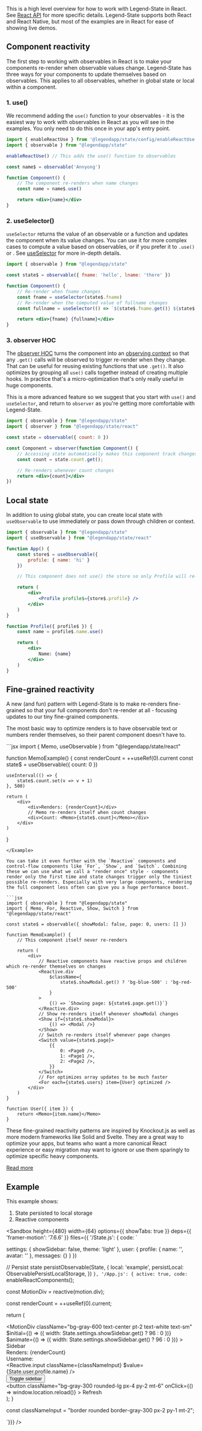 This is a high level overview for how to work with Legend-State in React. See [React API](../react-api) for more specific details. Legend-State supports both React and React Native, but most of the examples are in React for ease of showing live demos.

## Component reactivity

The first step to working with observables in React is to make your components re-render when observable values change. Legend-State has three ways for your components to update themselves based on observables. This applies to all observables, whether in global state or local within a component.

### 1. use()

We recommend adding the `use()` function to your observables - it is the easiest way to work with observables in React as you will see in the examples. You only need to do this once in your app's entry point.

```jsx
import { enableReactUse } from '@legendapp/state/config/enableReactUse'
import { observable } from "@legendapp/state"

enableReactUse() // This adds the use() function to observables

const name$ = observable('Annyong')

function Component() {
    // The component re-renders when name changes
    const name = name$.use()

    return <div>{name}</div>
}
```

### 2. useSelector()

`useSelector` returns the value of an observable or a function and updates the component when its value changes. You can use it for more complex cases to compute a value based on observables, or if you prefer it to `.use()` or . See [useSelector](../react-api#useselector) for more in-depth details.

```jsx
import { observable } from "@legendapp/state"

const state$ = observable({ fname: 'hello', lname: 'there' })

function Component() {
    // Re-render when fname changes
    const fname = useSelector(state$.fname)
    // Re-render when the computed value of fullname changes
    const fullname = useSelector(() => `${state$.fname.get()} ${state$.lname.get()}`)

    return <div>{fname} {fullname}</div>
}
```

### 3. observer HOC

The [observer HOC](../react-api/#observer-hoc) turns the component into an [observing context](../reactivity#observing-contexts) so that any `.get()` calls will be observed to trigger re-render when they change. That can be useful for reusing existing functions that use `.get()`. It also optimizes by grouping all `use()` calls together instead of creating multiple hooks. In practice that's a micro-optimization that's only really useful in huge components.

This is a more advanced feature so we suggest that you start with `use()` and `useSelector`, and return to `observer` as you're getting more comfortable with Legend-State.

```jsx
import { observable } from "@legendapp/state"
import { observer } from "@legendapp/state/react"

const state = observable({ count: 0 })

const Component = observer(function Component() {
    // Accessing state automatically makes this component track changes to re-render
    const count = state.count.get();

    // Re-renders whenever count changes
    return <div>{count}</div>
})
```


## Local state

In addition to using global state, you can create local state with `useObservable` to use immediately or pass down through children or context.

```jsx
import { observable } from "@legendapp/state"
import { useObservable } from "@legendapp/state/react"

function App() {
    const store$ = useObservable({
        profile: { name: 'hi' }
    })

    // This component does not use() the store so only Profile will re-render on changes

    return (
        <div>
            <Profile profile$={store$.profile} />
        </div>
    )
}

function Profile({ profile$ }) {
    const name = profile$.name.use()

    return (
        <div>
            Name: {name}
        </div>
    )
}
```

## Fine-grained reactivity

A new (and fun) pattern with Legend-State is to make re-renders fine-grained so that your full components don't re-render at all - focusing updates to our tiny fine-grained components.

The most basic way to optimize renders is to have observable text or numbers render themselves, so their parent component doesn't have to.

<Example name="Easy">
```jsx
import { Memo, useObservable } from "@legendapp/state/react"

function MemoExample() {
    const renderCount = ++useRef(0).current
    const state$ = useObservable({ count: 0 })

    useInterval(() => {
        state$.count.set(v => v + 1)
    }, 500)

    return (
        <div>
            <div>Renders: {renderCount}</div>
            // Memo re-renders itself when count changes
            <div>Count: <Memo>{state$.count}</Memo></div>
        </div>
    )
}
```
</Example>

You can take it even further with the `Reactive` components and control-flow components like `For`, `Show`, and `Switch`. Combining these we can use what we call a "render once" style - components render only the first time and state changes trigger only the tiniest possible re-renders. Especially with very large components, rendering the full component less often can give you a huge performance boost.

```jsx
import { observable } from "@legendapp/state"
import { Memo, For, Reactive, Show, Switch } from "@legendapp/state/react"

const state$ = observable({ showModal: false, page: 0, users: [] })

function MemoExample() {
    // This component itself never re-renders

    return (
        <div>
            // Reactive components have reactive props and children which re-render themselves on changes
            <Reactive.div
                $className={
                    state$.showModal.get() ? 'bg-blue-500' : 'bg-red-500'
                }
            >
                {() => `Showing page: ${state$.page.get()}`}
            </Reactive.div>
            // Show re-renders itself whenever showModal changes
            <Show if={state$.showModal}>
                {() => <Modal />}
            </Show>
            // Switch re-renders itself whenever page changes
            <Switch value={state$.page}>
                {{
                    0: <Page0 />,
                    1: <Page1 />,
                    2: <Page2 />,
                }}
            </Switch>
            // For optimizes array updates to be much faster
            <For each={state$.users} item={User} optimized />
        </div>
    )
}

function User({ item }) {
    return <Memo>{item.name}</Memo>
}

```

These fine-grained reactivity patterns are inspired by Knockout.js as well as more modern frameworks like Solid and Svelte. They are a great way to optimize your apps, but teams who want a more canonical React experience or easy migration may want to ignore or use them sparingly to optimize specific heavy components.

[Read more](../fine-grained-reactivity)

## Example

This example shows:
1. State persisted to local storage
2. Reactive components

<Sandbox height={480} width={64} options={{ showTabs: true }} deps={{ 'framer-motion': '7.6.6' }} files={{
'/State.js': { code: `

  settings: {
    showSidebar: false,
    theme: 'light'
  },
  user: {
    profile: {
      name: '',
      avatar: ''
    },
    messages: {}
  }
})

// Persist state
persistObservable(State, {
  local: 'example',
  persistLocal: ObservablePersistLocalStorage,
})
`},
'/App.js': { active: true, code: `
enableReactComponents();

const MotionDiv = reactive(motion.div);

  const renderCount = ++useRef(0).current;

  return (
    <div className="flex absolute inset-0">
      <MotionDiv
        className="bg-gray-600 text-center pt-2 text-white text-sm"
        $initial={() => ({
            width: State.settings.showSidebar.get() ? 96 : 0
        })}
        $animate={() => ({
            width: State.settings.showSidebar.get() ? 96 : 0
        })}
      >
        Sidebar
      </MotionDiv>
      <div className="flex-1 p-4">
        <div className="text-gray-500 text-sm pb-4">Renders: {renderCount}</div>
        <div>Username:</div>
        <Reactive.input
          className={classNameInput}
          $value={State.user.profile.name}
        />
        <div>
          <button
            className="bg-gray-300 rounded-lg px-4 py-2 mt-6"
            onClick={State.settings.showSidebar.toggle}
          >
            Toggle sidebar
          </button>
        </div>
        <div>
          <button
            className="bg-gray-300 rounded-lg px-4 py-2 mt-6"
            onClick={() => window.location.reload()}
          >
            Refresh
          </button>
        </div>
      </div>
    </div>
  );
}

const classNameInput = "border rounded border-gray-300 px-2 py-1 mt-2";

`}}} />
